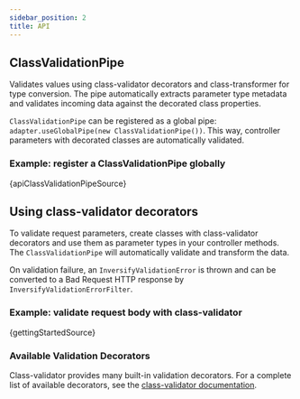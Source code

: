 ```yaml
---
sidebar_position: 2
title: API
---
```


## ClassValidationPipe

Validates values using class-validator decorators and class-transformer for type conversion. The pipe automatically extracts parameter type metadata and validates incoming data against the decorated class properties.

`ClassValidationPipe` can be registered as a global pipe: `adapter.useGlobalPipe(new ClassValidationPipe())`.
This way, controller parameters with decorated classes are automatically validated.

### Example: register a ClassValidationPipe globally

<CodeBlock language="ts">{apiClassValidationPipeSource}</CodeBlock>

## Using class-validator decorators

To validate request parameters, create classes with class-validator decorators and use them as parameter types in your controller methods. The `ClassValidationPipe` will automatically validate and transform the data.

On validation failure, an `InversifyValidationError` is thrown and can be converted to a Bad Request HTTP response by `InversifyValidationErrorFilter`.

### Example: validate request body with class-validator

<CodeBlock language="ts">{gettingStartedSource}</CodeBlock>

### Available Validation Decorators

Class-validator provides many built-in validation decorators. For a complete list of available decorators, see the [class-validator documentation](https://github.com/typestack/class-validator#validation-decorators).
